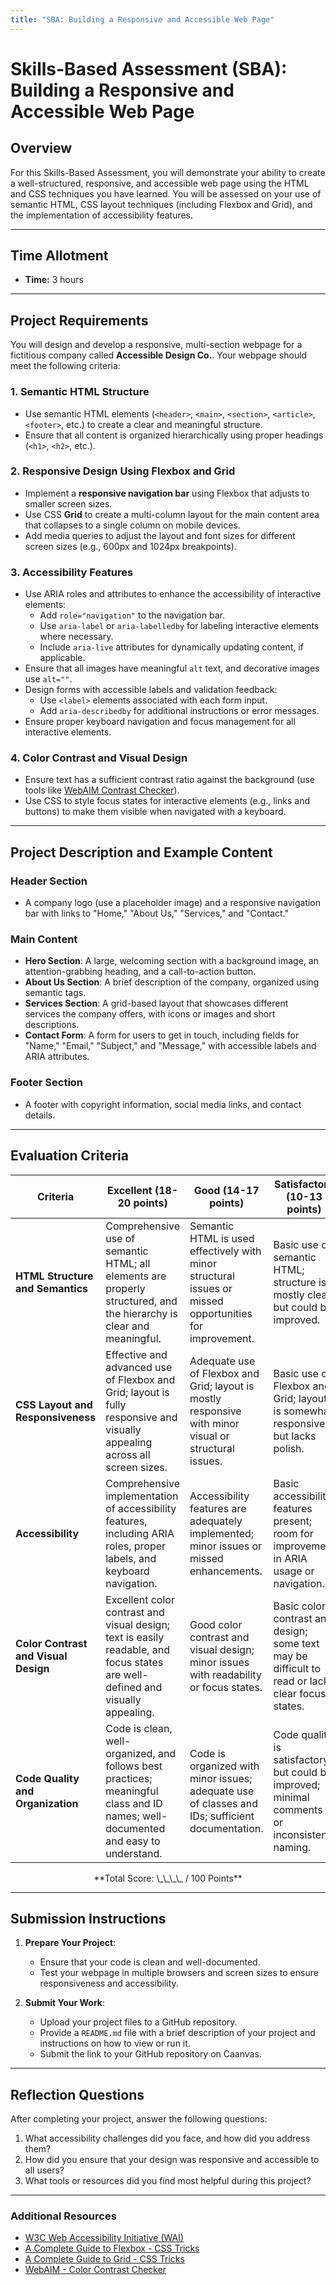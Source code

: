 ```yaml
---
title: "SBA: Building a Responsive and Accessible Web Page"
---
```


# Skills-Based Assessment (SBA): Building a Responsive and Accessible Web Page

## Overview

For this Skills-Based Assessment, you will demonstrate your ability to create a well-structured, responsive, and accessible web page using the HTML and CSS techniques you have learned. You will be assessed on your use of semantic HTML, CSS layout techniques (including Flexbox and Grid), and the implementation of accessibility features.

---

## Time Allotment

- **Time:** 3 hours

---

## Project Requirements

You will design and develop a responsive, multi-section webpage for a fictitious company called **Accessible Design Co.**. Your webpage should meet the following criteria:

### 1. Semantic HTML Structure

- Use semantic HTML elements (`<header>`, `<main>`, `<section>`, `<article>`, `<footer>`, etc.) to create a clear and meaningful structure.
- Ensure that all content is organized hierarchically using proper headings (`<h1>`, `<h2>`, etc.).
  
### 2. Responsive Design Using Flexbox and Grid

- Implement a **responsive navigation bar** using Flexbox that adjusts to smaller screen sizes.
- Use CSS **Grid** to create a multi-column layout for the main content area that collapses to a single column on mobile devices.
- Add media queries to adjust the layout and font sizes for different screen sizes (e.g., 600px and 1024px breakpoints).

### 3. Accessibility Features

- Use ARIA roles and attributes to enhance the accessibility of interactive elements:
  - Add `role="navigation"` to the navigation bar.
  - Use `aria-label` or `aria-labelledby` for labeling interactive elements where necessary.
  - Include `aria-live` attributes for dynamically updating content, if applicable.
- Ensure that all images have meaningful `alt` text, and decorative images use `alt=""`.
- Design forms with accessible labels and validation feedback:
  - Use `<label>` elements associated with each form input.
  - Add `aria-describedby` for additional instructions or error messages.
- Ensure proper keyboard navigation and focus management for all interactive elements.
  
### 4. Color Contrast and Visual Design

- Ensure text has a sufficient contrast ratio against the background (use tools like [WebAIM Contrast Checker](https://webaim.org/resources/contrastchecker/)).
- Use CSS to style focus states for interactive elements (e.g., links and buttons) to make them visible when navigated with a keyboard.

---

## Project Description and Example Content

### Header Section
- A company logo (use a placeholder image) and a responsive navigation bar with links to "Home," "About Us," "Services," and "Contact."

### Main Content
- **Hero Section**: A large, welcoming section with a background image, an attention-grabbing heading, and a call-to-action button.
- **About Us Section**: A brief description of the company, organized using semantic tags.
- **Services Section**: A grid-based layout that showcases different services the company offers, with icons or images and short descriptions.
- **Contact Form**: A form for users to get in touch, including fields for "Name," "Email," "Subject," and "Message," with accessible labels and ARIA attributes.

### Footer Section
- A footer with copyright information, social media links, and contact details.

---

## Evaluation Criteria

| Criteria                        | Excellent (18-20 points)                                                                                                      | Good (14-17 points)                                                                                         | Satisfactory (10-13 points)                                                                  | Needs Improvement (1-9 points)                                                           | Points |
|---------------------------------|--------------------------------------------------------------------------------------------------------------------------------|--------------------------------------------------------------------------------------------------------------|----------------------------------------------------------------------------------------------|----------------------------------------------------------------------------------------------------------|:------:|
| **HTML Structure and Semantics** | Comprehensive use of semantic HTML; all elements are properly structured, and the hierarchy is clear and meaningful.            | Semantic HTML is used effectively with minor structural issues or missed opportunities for improvement.       | Basic use of semantic HTML; structure is mostly clear but could be improved.                  | Minimal or incorrect use of semantic HTML; structure is unclear or elements are misused.                    | \_\_ / 20 |
| **CSS Layout and Responsiveness** | Effective and advanced use of Flexbox and Grid; layout is fully responsive and visually appealing across all screen sizes.       | Adequate use of Flexbox and Grid; layout is mostly responsive with minor visual or structural issues.          | Basic use of Flexbox and Grid; layout is somewhat responsive but lacks polish.                | Minimal or incorrect use of Flexbox and Grid; layout is not responsive or visually inconsistent.            | \_\_ / 20 |
| **Accessibility**               | Comprehensive implementation of accessibility features, including ARIA roles, proper labels, and keyboard navigation.            | Accessibility features are adequately implemented; minor issues or missed enhancements.                       | Basic accessibility features present; room for improvement in ARIA usage or navigation.       | Minimal or incorrect accessibility features; significant usability issues for users with disabilities.      | \_\_ / 20 |
| **Color Contrast and Visual Design** | Excellent color contrast and visual design; text is easily readable, and focus states are well-defined and visually appealing. | Good color contrast and visual design; minor issues with readability or focus states.                         | Basic color contrast and design; some text may be difficult to read or lacks clear focus states. | Poor color contrast or visual design; text is hard to read, and focus states are missing or ineffective.    | \_\_ / 20 |
| **Code Quality and Organization** | Code is clean, well-organized, and follows best practices; meaningful class and ID names; well-documented and easy to understand. | Code is organized with minor issues; adequate use of classes and IDs; sufficient documentation.               | Code quality is satisfactory but could be improved; minimal comments or inconsistent naming.  | Code is disorganized, hard to follow, and lacks meaningful names or documentation; difficult to maintain.   | \_\_ / 20 |

<center>**Total Score: \_\_\_\_ / 100 Points**</center>

---

## Submission Instructions

1. **Prepare Your Project**:
   - Ensure that your code is clean and well-documented.
   - Test your webpage in multiple browsers and screen sizes to ensure responsiveness and accessibility.

2. **Submit Your Work**:
   - Upload your project files to a GitHub repository.
   - Provide a `README.md` file with a brief description of your project and instructions on how to view or run it.
   - Submit the link to your GitHub repository on Caanvas.

---

## Reflection Questions

After completing your project, answer the following questions:

1. What accessibility challenges did you face, and how did you address them?
2. How did you ensure that your design was responsive and accessible to all users?
3. What tools or resources did you find most helpful during this project?

---

### Additional Resources

- [W3C Web Accessibility Initiative (WAI)](https://www.w3.org/WAI/)
- [A Complete Guide to Flexbox - CSS Tricks](https://css-tricks.com/snippets/css/a-guide-to-flexbox/)
- [A Complete Guide to Grid - CSS Tricks](https://css-tricks.com/snippets/css/complete-guide-grid/)
- [WebAIM - Color Contrast Checker](https://webaim.org/resources/contrastchecker/)